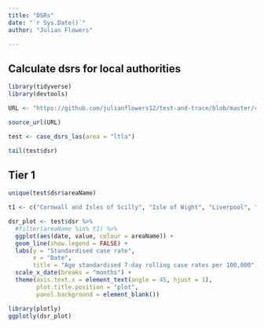 ```yaml
---
title: "DSRs"
date: "`r Sys.Date()`"
author: "Julian Flowers"

---
```

## Calculate dsrs for local authorities

```r
library(tidyverse)
library(devtools)

URL <- "https://github.com/julianflowers12/test-and-trace/blob/master/create_case_dsr.R?raw=TRUE"

source_url(URL)

test <- case_dsrs_las(area = "ltla")

tail(test$dsr)

```


## Tier 1

```r

unique(test$dsr$areaName)

t1 <- c("Cornwall and Isles of Scilly", "Isle of Wight", "Liverpool", "Swale", "Kingston upon Hull, City of", "Manchester", "South Cambridgeshire")

dsr_plot <- test$dsr %>%
  #filter(areaName %in% t1) %>%
  ggplot(aes(date, value, colour = areaName)) +
  geom_line(show.legend = FALSE) +
  labs(y = "Standardised case rate", 
       x = "Date", 
       title = "Age standardised 7-day rolling case rates per 100,000") +
  scale_x_date(breaks = "months") +
  theme(axis.text.x = element_text(angle = 45, hjust = 1), 
        plot.title.position = "plot", 
        panel.background = element_blank())

library(plotly)
ggplotly(dsr_plot)
```

